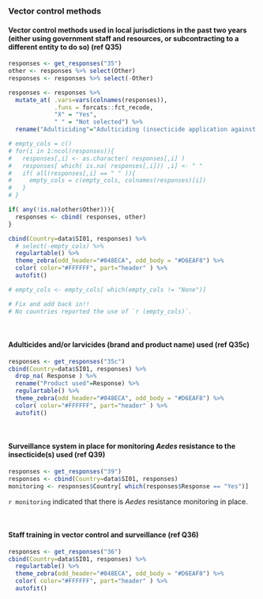 
### Vector control methods

#### Vector control methods used in local jurisdictions in the past two years (either using government staff and resources, or subcontracting to a different entity to do so) (ref Q35)

```r
responses <- get_responses("35")
other <- responses %>% select(Other)
responses <- responses %>% select(-Other)

responses <- responses %>%
  mutate_at( .vars=vars(colnames(responses)),
             .funs = forcats::fct_recode,
             "X" = "Yes",
             " " = "Not selected") %>%
  rename("Adulticiding"="Adulticiding (insecticide application against adult mosquitoes)")

# empty_cols = c()
# for(i in 1:ncol(responses)){
#   responses[,i] <- as.character( responses[,i] )
#   responses[ which( is.na( responses[,i])) ,i] <- " "
#   if( all(responses[,i] == " " )){
#     empty_cols = c(empty_cols, colnames(responses)[i])
#   }
# }

if( any(!is.na(other$Other))){
  responses <- cbind( responses, other)
}

cbind(Country=data$SI01, responses) %>%
  # select(-empty_cols) %>%
  regulartable() %>%
  theme_zebra(odd_header="#048ECA", odd_body = "#D6EAF8") %>% 
  color( color="#FFFFFF", part="header" ) %>% 
  autofit()

# empty_cols <- empty_cols[ which(empty_cols != "None")]

# Fix and add back in!!
# No countries reported the use of `r (empty_cols)`.

```

<br>

#### Adulticides and/or larvicides (brand and product name) used (ref Q35c)

```r
responses <- get_responses("35c")
cbind(Country=data$SI01, responses) %>%
  drop_na( Response ) %>%
  rename("Product used"=Response) %>%
  regulartable() %>% 
  theme_zebra(odd_header="#048ECA", odd_body = "#D6EAF8") %>% 
  color( color="#FFFFFF", part="header" ) %>% 
  autofit()
```

<br>

#### Surveillance system in place for monitoring _Aedes_ resistance to the insecticide(s) used (ref Q39)

```r
responses <- get_responses("39")
responses <- cbind(Country=data$SI01, responses) 
monitoring <- responses$Country[ which(responses$Response == "Yes")]
```

`r monitoring` indicated that there is _Aedes_ resistance monitoring in place. 

<br> 

#### Staff training in vector control and surveillance (ref Q36)

```r
responses <- get_responses("36")
cbind(Country=data$SI01, responses) %>%
  regulartable() %>% 
  theme_zebra(odd_header="#048ECA", odd_body = "#D6EAF8") %>% 
  color( color="#FFFFFF", part="header" ) %>% 
  autofit()
```
